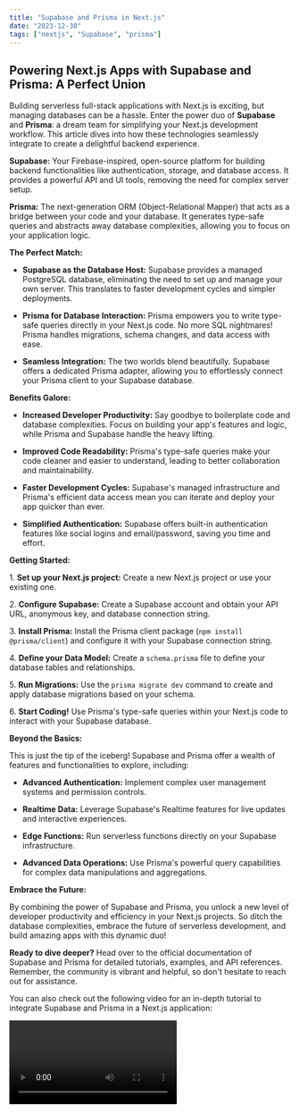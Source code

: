 ```yaml
---
title: "Supabase and Prisma in Next.js"
date: "2023-12-30"
tags: ["nextjs", "Supabase", "prisma"]
---
```


## Powering Next.js Apps with Supabase and Prisma: A Perfect Union

Building serverless full-stack applications with Next.js is exciting, but managing databases can be a hassle. Enter the power duo of **Supabase** and **Prisma**: a dream team for simplifying your Next.js development workflow. This article dives into how these technologies seamlessly integrate to create a delightful backend experience.

**Supabase:** Your Firebase-inspired, open-source platform for building backend functionalities like authentication, storage, and database access. It provides a powerful API and UI tools, removing the need for complex server setup.

**Prisma:** The next-generation ORM (Object-Relational Mapper) that acts as a bridge between your code and your database. It generates type-safe queries and abstracts away database complexities, allowing you to focus on your application logic.

**The Perfect Match:**

- **Supabase as the Database Host:** Supabase provides a managed PostgreSQL database, eliminating the need to set up and manage your own server. This translates to faster development cycles and simpler deployments.

- **Prisma for Database Interaction:** Prisma empowers you to write type-safe queries directly in your Next.js code. No more SQL nightmares! Prisma handles migrations, schema changes, and data access with ease.

- **Seamless Integration:** The two worlds blend beautifully. Supabase offers a dedicated Prisma adapter, allowing you to effortlessly connect your Prisma client to your Supabase database.

**Benefits Galore:**

- **Increased Developer Productivity:** Say goodbye to boilerplate code and database complexities. Focus on building your app's features and logic, while Prisma and Supabase handle the heavy lifting.

- **Improved Code Readability:** Prisma's type-safe queries make your code cleaner and easier to understand, leading to better collaboration and maintainability.

- **Faster Development Cycles:** Supabase's managed infrastructure and Prisma's efficient data access mean you can iterate and deploy your app quicker than ever.

- **Simplified Authentication:** Supabase offers built-in authentication features like social logins and email/password, saving you time and effort.

**Getting Started:**

1\. **Set up your Next.js project:** Create a new Next.js project or use your existing one.

2\. **Configure Supabase:** Create a Supabase account and obtain your API URL, anonymous key, and database connection string.

3\. **Install Prisma:** Install the Prisma client package (`npm install @prisma/client`) and configure it with your Supabase connection string.

4\. **Define your Data Model:** Create a `schema.prisma` file to define your database tables and relationships.

5\. **Run Migrations:** Use the `prisma migrate dev` command to create and apply database migrations based on your schema.

6\. **Start Coding!** Use Prisma's type-safe queries within your Next.js code to interact with your Supabase database.

**Beyond the Basics:**

This is just the tip of the iceberg! Supabase and Prisma offer a wealth of features and functionalities to explore, including:

- **Advanced Authentication:** Implement complex user management systems and permission controls.

- **Realtime Data:** Leverage Supabase's Realtime features for live updates and interactive experiences.

- **Edge Functions:** Run serverless functions directly on your Supabase infrastructure.

- **Advanced Data Operations:** Use Prisma's powerful query capabilities for complex data manipulations and aggregations.

**Embrace the Future:**

By combining the power of Supabase and Prisma, you unlock a new level of developer productivity and efficiency in your Next.js projects. So ditch the database complexities, embrace the future of serverless development, and build amazing apps with this dynamic duo!

**Ready to dive deeper?** Head over to the official documentation of Supabase and Prisma for detailed tutorials, examples, and API references. Remember, the community is vibrant and helpful, so don't hesitate to reach out for assistance.

You can also check out the following video for an in-depth tutorial to integrate Supabase and Prisma in a Next.js application:

<Video id="kDGovtwtcyU" />

Happy coding!
